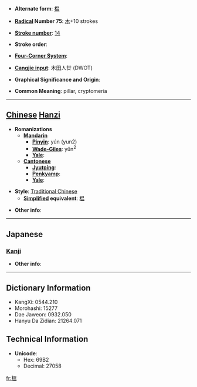* '''Alternate form''': [[榅]]

* '''[[Wiktionary:Chinese radical index| Radical]] Number 75''': [[Wiktionary:Chinese radical index 木|木]]+10 strokes

* '''[[Wiktionary:Chinese total strokes index|Stroke number]]''': [[Wiktionary:Chinese total strokes index 14|14]]

* '''Stroke order''': 

* '''[[Wiktionary:Chinese four corner index|Four-Corner System]]''': 

* '''[[Wiktionary:Chinese Cangjie index|Cangjie input]]''': 木田人廿 (DWOT)

* '''Graphical Significance and Origin''': 

* '''Common Meaning''': pillar, cryptomeria

----

== [[Chinese]] [[Hanzi]] ==

* '''Romanizations'''
** '''[[Mandarin]]'''
*** '''[[Pinyin]]''': yún (yun2)
*** '''[[Wade-Giles]]''': yün<sup>2</sup>
*** '''[[Yale]]''': 
** '''[[Cantonese]]'''
*** '''[[Jyutping]]''':
*** '''[[Penkyamp]]''': 
*** '''[[Yale]]''': 

* '''Style''': [[Traditional Chinese]] 
** '''[[Simplified Chinese|Simplified]] equivalent''': [[榅]]

* '''Other info''': 

----

==Japanese==
===[[Kanji]]===
{{kanji|on readings=[[おつ]] (otsu), [[おち]] (ochi), [[うん]] (un)
|kun readings=[[すぎ]] (sugi)
}}

* '''Other info''':  

----

== Dictionary Information ==

* KangXi: 0544.210
* Morohashi: 15277
* Dae Jaweon: 0932.050
* Hanyu Da Zidian: 21264.071

== Technical Information ==

* '''Unicode''':
** Hex: 69B2
** Decimal: 27058

[[fr:榲]]